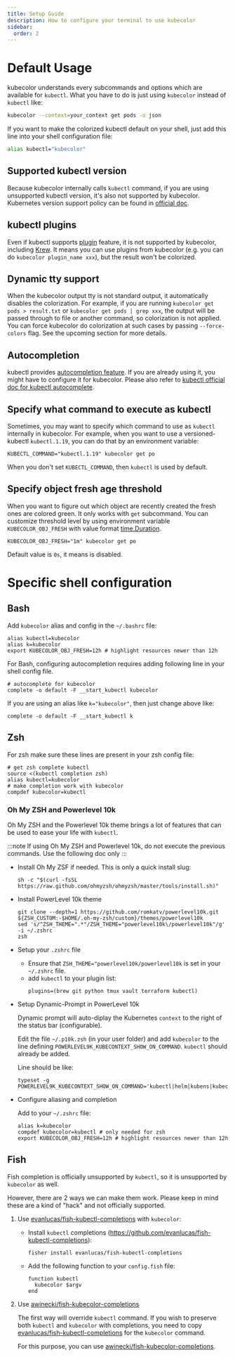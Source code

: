 ```yaml
---
title: Setup Guide
description: How to configure your terminal to use kubecolor
sidebar:
  order: 2
---
```


# Default Usage

kubecolor understands every subcommands and options which are available for `kubectl`. What you have to do is just using `kubecolor`
instead of `kubectl` like:

```sh
kubecolor --context=your_context get pods -o json
```

If you want to make the colorized kubectl default on your shell, just add this line into your shell configuration file:

```sh
alias kubectl="kubecolor"
```

## Supported kubectl version

Because kubecolor internally calls `kubectl` command, if you are using unsupported kubectl version, it's also not supported by kubecolor.
Kubernetes version support policy can be found in [official doc](https://kubernetes.io/docs/setup/release/version-skew-policy/).

## kubectl plugins

Even if kubectl supports [plugin](https://kubernetes.io/docs/tasks/extend-kubectl/kubectl-plugins/) feature, it is not supported by kubecolor, including [Krew](https://krew.sigs.k8s.io/).
It means you can use plugins from kubecolor (e.g. you can do `kubecolor plugin_name xxx`), but the result won't be colorized.

## Dynamic tty support

When the kubecolor output tty is not standard output, it automatically disables the colorization.
For example, if you are running `kubecolor get pods > result.txt` or `kubecolor get pods | grep xxx`, the output will be passed through to file or another command, so colorization is not applied.
You can force kubecolor do colorization at such cases by passing `--force-colors` flag. See the upcoming section for more details.

## Autocompletion

kubectl provides [autocompletion feature](https://kubernetes.io/docs/tasks/tools/install-kubectl/#enable-kubectl-autocompletion). If you are
already using it, you might have to configure it for kubecolor.
Please also refer to [kubectl official doc for kubectl autocomplete](https://kubernetes.io/docs/reference/kubectl/cheatsheet/#kubectl-autocomplete).

## Specify what command to execute as kubectl

Sometimes, you may want to specify which command to use as `kubectl` internally in kubecolor. For example, when you want to use a versioned-kubectl `kubectl.1.19`, you can do that by an environment variable:

```shell
KUBECTL_COMMAND="kubectl.1.19" kubecolor get po
```

When you don't set `KUBECTL_COMMAND`, then `kubectl` is used by default.

## Specify object fresh age threshold

When you want to figure out which object are recently created the fresh ones are colored green. It only works with `get` subcommand.
You can customize threshold level by using environment variable `KUBECOLOR_OBJ_FRESH` with value format [time.Duration](https://golang.org/pkg/time/#ParseDuration).

```shell
KUBECOLOR_OBJ_FRESH="1m" kubecolor get po
```

Default value is `0s`, it means is disabled.

# Specific shell configuration

## Bash

Add `kubecolor` alias and config in the `~/.bashrc` file:

```shell
alias kubectl=kubecolor
alias k=kubecolor
export KUBECOLOR_OBJ_FRESH=12h # highlight resources newer than 12h
```

For Bash, configuring autocompletion requires adding following line in your shell config file.

```shell
# autocomplete for kubecolor
complete -o default -F __start_kubectl kubecolor
```

If you are using an alias like `k="kubecolor"`, then just change above like:

```shell
complete -o default -F __start_kubectl k
```

## Zsh

For zsh make sure these lines are present in your zsh config file:

```shell
# get zsh complete kubectl
source <(kubectl completion zsh)
alias kubectl=kubecolor
# make completion work with kubecolor
compdef kubecolor=kubectl
```

### Oh My ZSH and Powerlevel 10k

Oh My ZSH and the Powerlevel 10k theme brings a lot of features that can be used to ease your life with `kubectl`.

:::note
    If using Oh My ZSH and Powerlevel 10k, do not execute the previous commands. Use the following doc only
:::


- Install Oh My ZSF if needed. This is only a quick install slug:

    ```shell
    sh -c "$(curl -fsSL https://raw.github.com/ohmyzsh/ohmyzsh/master/tools/install.sh)"
    ```

- Install PowerLevel 10k theme

    ```shell
    git clone --depth=1 https://github.com/romkatv/powerlevel10k.git ${ZSH_CUSTOM:-$HOME/.oh-my-zsh/custom}/themes/powerlevel10k
    sed 's/^ZSH_THEME=".*"/ZSH_THEME="powerlevel10k\/powerlevel10k"/g' -i ~/.zshrc
    zsh
    ```

- Setup your `.zshrc` file

    - Ensure that `ZSH_THEME="powerlevel10k/powerlevel10k` is set in your `~/.zshrc` file.
    - add `kubectl` to your plugin list:
        ```shell
        plugins=(brew git python tmux vault terraform kubectl)
        ```

- Setup Dynamic-Prompt in PowerLevel 10k

    Dynamic prompt will auto-diplay the Kubernetes `context` to the right of the status bar (configurable).

    Edit the file `~/.p10k.zsh` (in your user folder) and add `kubecolor` to the line defining `POWERLEVEL9K_KUBECONTEXT_SHOW_ON_COMMAND`. `kubectl` should already be added.
    
    Line should be like:

    ```shell
    typeset -g POWERLEVEL9K_KUBECONTEXT_SHOW_ON_COMMAND='kubectl|helm|kubens|kubectx|oc|istioctl|kogito|k9s|helmfile|flux|fluxctl|stern|kubeseal|skaffold|kubecolor'

    ```

- Configure aliasing and completion

    Add to your `~/.zshrc` file:

    ```shell
    alias k=kubecolor
    compdef kubecolor=kubectl # only needed for zsh
    export KUBECOLOR_OBJ_FRESH=12h # highlight resources newer than 12h
    ```


## Fish

Fish completion is officially unsupported by `kubectl`, so it is unsupported by `kubecolor` as well.

However, there are 2 ways we can make them work. Please keep in mind these are a kind of "hack" and not officially supported.

1. Use [evanlucas/fish-kubectl-completions](https://github.com/evanlucas/fish-kubectl-completions) with `kubecolor`:

   * Install `kubectl` completions (https://github.com/evanlucas/fish-kubectl-completions):
      ```
      fisher install evanlucas/fish-kubectl-completions
      ```
   * Add the following function to your `config.fish` file:
      ```
      function kubectl
        kubecolor $argv
      end
      ```
2. Use [awinecki/fish-kubecolor-completions](https://github.com/awinecki/fish-kubecolor-completions)

   The first way will override `kubectl` command. If you wish to preserve both `kubectl` and `kubecolor` with completions, you need to copy [evanlucas/fish-kubectl-completions](https://github.com/evanlucas/fish-kubectl-completions) for the `kubecolor` command.

   For this purpose, you can use [awinecki/fish-kubecolor-completions](https://github.com/awinecki/fish-kubecolor-completions).
